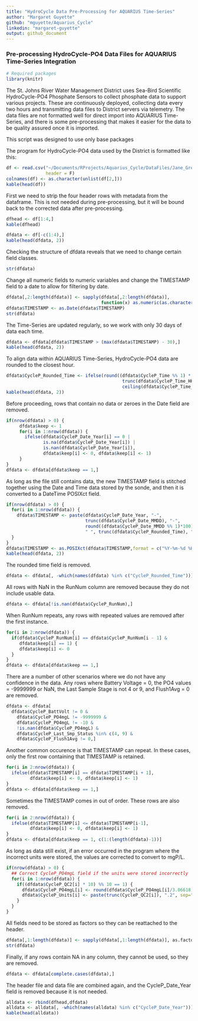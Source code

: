 ```yaml
---
title: "HydroCycle Data Pre-Processing for AQUARIUS Time-Series"
author: "Margaret Guyette"
github: "mguyette/Aquarius_Cycle"
linkedin: "margaret-guyette"
output: github_document
---
```


### Pre-processing HydroCycle-PO4 Data Files for AQUARIUS Time-Series Integration


```r
# Required packages
library(knitr)
```

The St. Johns River Water Management District uses Sea-Bird Scientific HydroCycle-PO4 Phosphate Sensors to collect phosphate data to support various projects.  These are continuously deployed, collecting data every two hours and transmitting data files to District servers via telemetry.  The data files are not formatted well for direct import into AQUARIUS Time-Series, and there is some pre-processing that makes it easier for the data to be quality assured once it is imported.

This script was designed to use only base packages

The program for HydroCycle-PO4 data used by the District is formatted like this: 
```r
df <- read.csv("~/Documents/RProjects/Aquarius_Cycle/DataFiles/Jane_Green_Creek_CM_Cycle.dat",
               header = F)
colnames(df) <- as.character(unlist(df[2,]))
kable(head(df))
```

First we need to strip the four header rows with metadata from the dataframe. This is not needed during pre-processing, but it will be bound back to the corrected data after pre-processing.
```r
dfhead <- df[1:4,]
kable(dfhead)
```

```r
dfdata <- df[-c(1:4),]
kable(head(dfdata, 2))
```

Checking the structure of dfdata reveals that we need to change certain field classes.
```r
str(dfdata)
```

Change all numeric fields to numeric variables and change the TIMESTAMP field to a date to allow for filtering by date.
```r
dfdata[,2:length(dfdata)] <- sapply(dfdata[,2:length(dfdata)],
                                    function(x) as.numeric(as.character(x)))
dfdata$TIMESTAMP <- as.Date(dfdata$TIMESTAMP)
str(dfdata)
```

The Time-Series are updated regularly, so we work with only 30 days of data each time.
```r
dfdata <- dfdata[dfdata$TIMESTAMP > (max(dfdata$TIMESTAMP) - 30),]
kable(head(dfdata, 2))
```

To align data within AQUARIUS Time-Series, HydroCycle-PO4 data are rounded to the closest hour.
```r
dfdata$CycleP_Rounded_Time <- ifelse(round((dfdata$CycleP_Time %% 1) * 100) < 30,
                                            trunc(dfdata$CycleP_Time_HHMM),
                                            ceiling(dfdata$CycleP_Time_HHMM))
kable(head(dfdata, 2))
```

Before proceeding, rows that contain no data or zeroes in the Date field are removed.
```r
if(nrow(dfdata) > 0) {
	 dfdata$keep <- 1
     for(i in 1:nrow(dfdata)) {
       ifelse(dfdata$CycleP_Date_Year[i] == 0 |
              is.na(dfdata$CycleP_Date_Year[i]) |
              is.nan(dfdata$CycleP_Date_Year[i]),
              dfdata$keep[i] <- 0, dfdata$keep[i] <- 1)
     }     
}
dfdata <- dfdata[dfdata$keep == 1,]
```

As long as the file still contains data, the new TIMESTAMP field is stitched together using the Date and Time data stored by the sonde, and then it is converted to a DateTime POSIXct field.
```r
if(nrow(dfdata) > 0) {
  for(i in 1:nrow(dfdata)) {
    dfdata$TIMESTAMP <- paste(dfdata$CycleP_Date_Year, "-", 
                              trunc(dfdata$CycleP_Date_MMDD), "-", 
                              round((dfdata$CycleP_Date_MMDD %% 1)*100),
                              " ", trunc(dfdata$CycleP_Rounded_Time), ":00", sep = "")
  }
}
dfdata$TIMESTAMP <- as.POSIXct(dfdata$TIMESTAMP,format = c("%Y-%m-%d %H:%M"), tz = "EST")
kable(head(dfdata, 2))
```

The rounded time field is removed.
```r
dfdata <- dfdata[, -which(names(dfdata) %in% c("CycleP_Rounded_Time"))]
```

All rows with NaN in the RunNum column are removed because they do not include usable data.
```r
dfdata <- dfdata[!is.nan(dfdata$CycleP_RunNum),]
```

When RunNum repeats, any rows with repeated values are removed after the first instance.
```r
for(i in 2:nrow(dfdata)) {
  if(dfdata$CycleP_RunNum[i] == dfdata$CycleP_RunNum[i - 1] &
     dfdata$keep[i] == 1) {
     dfdata$keep[i] <- 0
  }
}
dfdata <- dfdata[dfdata$keep == 1,]
```
            
There are a number of other scenarios where we do not have any confidence in the data.  Any rows where Battery Voltage = 0, the PO4 values = -9999999 or NaN, the Last Sample Stage is not 4 or 9, and Flush1Avg = 0 are removed.  
```r
dfdata <- dfdata[
  dfdata$CycleP_BattVolt != 0 &
    dfdata$CycleP_PO4mgL != -9999999 &
    dfdata$CycleP_PO4mgL != -10 &  
    !is.nan(dfdata$CycleP_PO4mgL) &
    dfdata$CycleP_Last_Smp_Status %in% c(4, 9) &
    dfdata$CycleP_Flush1Avg != 0,]
```
            
Another common occurence is that TIMESTAMP can repeat.  In these cases, only the first row containing that TIMESTAMP is retained.
```r
for(i in 2:nrow(dfdata)) {
  ifelse(dfdata$TIMESTAMP[i] == dfdata$TIMESTAMP[i + 1],
         dfdata$keep[i] <- 0, dfdata$keep[i] <- 1)
}
dfdata <- dfdata[dfdata$keep == 1,]
```

Sometimes the TIMESTAMP comes in out of order.  These rows are also removed.
```r
for(i in 2:nrow(dfdata)) {
  ifelse(dfdata$TIMESTAMP[i] <= dfdata$TIMESTAMP[i-1],
         dfdata$keep[i] <- 0, dfdata$keep[i] <- 1)
}
dfdata <- dfdata[dfdata$keep == 1, c(1:(length(dfdata)-1))]
```

As long as data still exist, if an error occurred in the program where the incorrect units were stored, the values are corrected to convert to mgP/L.
```r
if(nrow(dfdata) > 0) {
  ## Correct CycleP_PO4mgL field if the units were stored incorrectly
  for(i in 1:nrow(dfdata)) {
    if((dfdata$CycleP_QC2[i] * 10) %% 10 == 1) {
      dfdata$CycleP_PO4mgL[i] <- round(dfdata$CycleP_PO4mgL[i]/3.06618,4)
      dfdata$CycleP_Units[i] <- paste(trunc(CycleP_QC2[i]), ".2", sep="")
    } 
  }
}
```

All fields need to be stored as factors so they can be reattached to the header.
```r
dfdata[,1:length(dfdata)] <- sapply(dfdata[,1:length(dfdata)], as.factor)
str(dfdata)
```

Finally, if any rows contain NA in any column, they cannot be used, so they are removed.
```r
dfdata <- dfdata[complete.cases(dfdata),]
```

The header file and data file are combined again, and the CycleP_Date_Year field is removed because it is not needed.
```r
alldata <- rbind(dfhead,dfdata)
alldata <- alldata[, -which(names(alldata) %in% c("CycleP_Date_Year"))]
kable(head(alldata))
```
